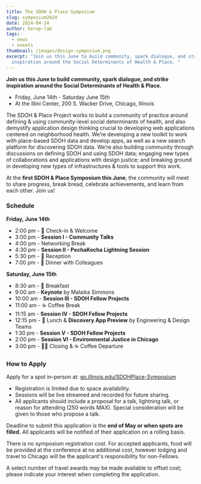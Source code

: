 ```yaml
---
title: The SDOH & Place Symposium
slug: symposium2024
date: 2024-04-24
author: herop-lab
tags:
  - news
  - events
thumbnail: /images/design-symposium.png
excerpt: "Join us this June to build community, spark dialogue, and strike
  inspiration around the Social Determinants of Health & Place. "
---
```

**Join us this June to build community, spark dialogue, and strike inspiration around the Social Determinants of Health & Place.**

* Friday, June 14th - Saturday June 15th
* At the Illini Center, 200 S. Wacker Drive, Chicago, Illinois

The SDOH & Place Project works to build a community of practice around defining & using community-level social determinants of health, and also demystify application design thinking crucial to developing web applications centered on neighborhood health. We’re developing a new toolkit to work with place-based SDOH data and develop apps, as well as a new search platform for discovering SDOH data. We’re also building community through discussions on defining SDOH and using SDOH data; engaging new types of collaborations and applications with design justice; and breaking ground in developing new types of infrastructures & tools to support this work.

At the **first SDOH & Place Symposium this June**, the community will meet to share progress, break bread, celebrate achievements, and learn from each other. Join us! 

### **Schedule**

**Friday, June 14th**

* 2:00 pm - 🏁 Check-in & Welcome
* 3:00 pm - **Session I - Community Talks**
* 4:00 pm - Networking Break 
* 4:30 pm - **Session II - PechaKecha Lightning Session**
* 5:30 pm - 🎉 Reception
* 7:00 pm - 🍱 Dinner with Colleagues  

**Saturday, June 15th**

* 8:30 am -  🥐 Breakfast
* 9:00 am - **Keynote** by Malaika Simmons
* 10:00 am - **Session III - SDOH Fellow Projects**
* 11:00 am - ☕ Coffee Break 
* 11:15 am - **Session IV - SDOH Fellow Projects**
* 12:15 pm - 🥗 Lunch & **Discovery App Preview** by Engineering & Design Teams
* 1:30 pm - **Session V - SDOH Fellow Projects**
* 2:00 pm - **Session VI - Environmental Justice in Chicago**
* 3:00 pm - 👋🏽 Closing & ☕ Coffee Departure

### How to Apply

Apply for a spot in-person at: [go.illinois.edu/SDOHPlace-Symposium](http://go.illinois.edu/SDOHPlace-Symposium)[](http://go.illinois.edu/SDOHPlace-Symposium)

* Registration is limited due to space availability.
* Sessions will be live streamed and recorded for future sharing.
* All applicants should include a proposal for a talk, lightning talk, or reason for attending (250 words MAX). Special consideration will be given to those who propose a talk. 

Deadline to submit this application is the **end of May or when spots are filled.** All applicants will be notified of their application on a rolling basis. 

There is no symposium registration cost. For accepted applicants, food will be provided at the conference at no additional cost, however lodging and travel to Chicago will be the applicant's responsibility for non-Fellows. 

A select number of travel awards may be made available to offset cost; please indicate your interest when completing the application.
